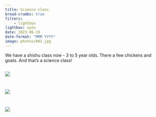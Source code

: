 ```yaml
---
title: Science class
bread-crumbs: true
filters:
    - lightbox
lightbox: auto
date: 2023-06-19
date-format: "MMM YYYY"
image: photos/001.jpg
---
```


We have a shishu class now - 3 to 5 year olds. There a few chickens and goats. And that's a science class!

::: {style="display: grid;grid-template-columns: repeat(auto-fill, minmax(250px, 1fr));grid-gap: 1em;"}


![](photos/001.jpg){group="my-gallery"}

![](photos/002.jpg){group="my-gallery"}

![](photos/003.jpg){group="my-gallery"}

:::
